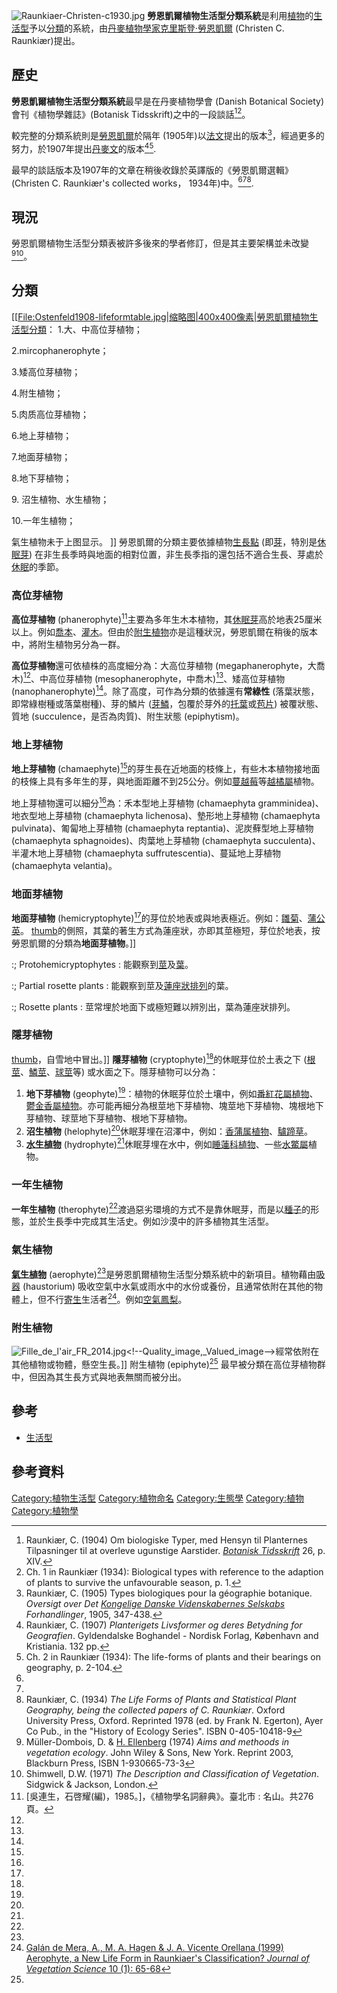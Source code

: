 [[File:Raunkiaer-Christen-c1930.jpg|thumb]]
'''勞恩凱爾植物生活型分類系統'''是利用[[植物|植物]]的[[生活型|生活型]]予以[[分類|分類]]的系統，由[[丹麥|丹麥]][[植物學家|植物學家]][[克里斯登·勞恩凱爾|克里斯登·勞恩凱爾]] (Christen C. Raunkiær)提出。

==歷史==
'''勞恩凱爾植物生活型分類系統'''最早是在丹麥植物學會 (Danish Botanical Society) 會刊《植物學雜誌》(Botanisk Tidsskrift)之中的一段談話<ref>Raunkiær, C. (1904) Om biologiske Typer, med Hensyn til Planternes Tilpasninger til at overleve ugunstige Aarstider. ''[[Botanisk_Tidsskrift|Botanisk Tidsskrift]]'' 26, p. XIV.</ref><ref name="R34 Ch1">Ch. 1 in Raunkiær (1934): Biological types with reference to the adaption of plants to survive the unfavourable season, p. 1.</ref>。

較完整的分類系統則是[[勞恩凱爾|勞恩凱爾]]於隔年 (1905年)以[[法文|法文]]提出的版本<ref>Raunkiær, C. (1905) Types biologiques pour la géographie botanique. ''Oversigt over Det [[Kongelige_Danske_Videnskabernes_Selskab|Kongelige Danske Videnskabernes Selskab]]s Forhandlinger'', 1905, 347-438.</ref>，經過更多的努力，於1907年提出[[丹麥文|丹麥文]]的版本<ref>Raunkiær, C. (1907) ''Planterigets Livsformer og deres Betydning for Geografien''. Gyldendalske Boghandel - Nordisk Forlag, København and Kristiania. 132 pp.</ref><ref name="R34 Ch2">Ch. 2 in Raunkiær (1934): The life-forms of plants and their bearings on geography, p. 2-104.</ref>. 

最早的談話版本及1907年的文章在稍後收錄於英譯版的《勞恩凱爾選輯》(Christen C. Raunkiær's collected works， 1934年)中。<ref name="R34 Ch1"/><ref name="R34 Ch2"/><ref>Raunkiær, C. (1934) ''The Life Forms of Plants and Statistical Plant Geography, being the collected papers of C. Raunkiær''. Oxford University Press, Oxford. Reprinted 1978 (ed. by Frank N. Egerton), Ayer Co Pub., in the "History of Ecology Series". ISBN 0-405-10418-9</ref>.

==現況==
勞恩凱爾植物生活型分類表被許多後來的學者修訂，但是其主要架構並未改變<ref>Müller-Dombois, D. & [[Heinz_Ellenberg|H. Ellenberg]] (1974) ''Aims and methoods in vegetation ecology''. John Wiley & Sons, New York. Reprint 2003, Blackburn Press, ISBN 1-930665-73-3</ref><ref>Shimwell, D.W. (1971) ''The Description and Classification of Vegetation''. Sidgwick & Jackson, London.</ref>。

==分類==
[[File:Ostenfeld1908-lifeformtable.jpg|缩略图|400x400像素|勞恩凱爾植物生活型分類：
1.大、中高位芽植物；

2.mircophanerophyte；

3.矮高位芽植物；

4.附生植物；

5.肉质高位芽植物；

6.地上芽植物；

7.地面芽植物；

8.地下芽植物；

9. 沼生植物、水生植物； 

10.一年生植物；

氣生植物未于上图显示。
]]
勞恩凱爾的分類主要依據植物[[生長點|生長點]] (即[[芽|芽]]，特別是[[休眠芽|休眠芽]]) 在非生長季時與地面的相對位置，非生長季指的還包括不適合生長、芽處於[[休眠|休眠]]的季節。

===高位芽植物===
'''高位芽植物''' (phanerophyte)<ref name="吳石">[吳連生，石啓耀(編)，1985。]，《植物學名詞辭典》。臺北市 : 名山。共276頁。</ref>主要為多年生木本植物，其[[芽|休眠芽]]高於地表25厘米以上。例如[[喬本|喬本]]、[[灌木|灌木]]。但由於[[附生植物|附生植物]]亦是這種狀況，勞恩凱爾在稍後的版本中，將附生植物另分為一群。

'''高位芽植物'''還可依植株的高度細分為：大高位芽植物 (megaphanerophyte，大喬木)<ref name="吳石" />、中高位芽植物 (mesophanerophyte，中喬木)<ref name="吳石" />、矮高位芽植物 (nanophanerophyte)<ref name="吳石" />。除了高度，可作為分類的依據還有'''常綠性''' (落葉狀態，即常綠樹種或落葉樹種)、芽的鱗片 ([[芽鱗|芽鱗]]，包覆於芽外的[[托葉|托葉]]或[[苞片|苞片]]) 被覆狀態、質地 (succulence，是否為肉質)、附生狀態 (epiphytism)。

===地上芽植物===
'''地上芽植物''' (chamaephyte)<ref name="吳石" />的芽生長在近地面的枝條上，有些木本植物接地面的枝條上具有多年生的芽，與地面距離不到25公分。例如[[蔓越莓|蔓越莓]]等[[越橘屬|越橘屬]]植物。

地上芽植物還可以細分<ref name="吳石" />為：禾本型地上芽植物 (chamaephyta gramminidea)、地衣型地上芽植物 (chamaephyta lichenosa)、墊形地上芽植物 (chamaephyta pulvinata)、匍匐地上芽植物 (chamaephyta reptantia)、泥炭蘚型地上芽植物 (chamaephyta sphagnoides)、肉葉地上芽植物 (chamaephyta succulenta)、半灌木地上芽植物 (chamaephyta suffrutescentia)、蔓延地上芽植物 (chamaephyta velantia)。

===地面芽植物===
'''地面芽植物''' (hemicryptophyte)<ref name="吳石" />的芽位於地表或與地表極近。例如：[[雛菊|雛菊]]、[[蒲公英|蒲公英]]。
[[image:Jmm-eye_level_dandelions.jpg|thumb]]的側照，其葉的著生方式為蓮座狀，亦即其莖極短，芽位於地表，按勞恩凱爾的分類為'''地面芽植物'''。]]
:; Protohemicryptophytes : 能觀察到[[莖|莖]]及[[葉|葉]]。
:; Partial rosette plants : 能觀察到莖及[[葉序#蓮座狀排列|蓮座狀排列]]的葉。
:; Rosette plants : 莖常埋於地面下或極短難以辨別出，葉為蓮座狀排列。

===隱芽植物===
[[image:Krokusse_im_Schnee.jpg|thumb]]，自雪地中冒出。]]
'''隱芽植物''' (cryptophyte)<ref name="吳石" />的休眠芽位於土表之下 ([[根莖|根莖]]、[[鱗莖|鱗莖]]、[[球莖|球莖]]等) 或水面之下。隱芽植物可以分為：
# '''地下芽植物''' (geophyte)<ref name="吳石" />：植物的休眠芽位於土壤中，例如[[番紅花屬|番紅花屬植物]]、[[鬱金香屬|鬱金香屬植物]]。亦可能再細分為根莖地下芽植物、塊莖地下芽植物、塊根地下芽植物、球莖地下芽植物、根地下芽植物。
# '''沼生植物''' (helophyte)<ref name="吳石" />休眠芽埋在沼澤中，例如：[[香蒲属|香蒲属植物]]、[[驢蹄草|驢蹄草]]。 
# '''[[水生植物|水生植物]]''' (hydrophyte)<ref name="吳石" />休眠芽埋在水中，例如[[睡蓮科|睡蓮科植物]]、一些[[水鱉屬|水鱉屬]]植物。

===一年生植物===
{{main|一年生植物}}
'''一年生植物''' (therophyte)<ref name="吳石" />渡過惡劣環境的方式不是靠休眠芽，而是以[[種子|種子]]的形態，並於生長季中完成其生活史。例如沙漠中的許多植物其生活型。

===氣生植物===
'''[[氣生植物|氣生植物]]''' (aerophyte)<ref name="吳石" />是勞恩凱爾植物生活型分類系統中的新項目。植物藉由[[吸器|吸器]] (haustorium) 吸收空氣中水氣或雨水中的水份或養份，且通常依附在其他的物體上，但不行[[寄生植物|寄生]]生活者<ref>[http://www.jstor.org/pss/3237161 Galán de Mera, A., M. A. Hagen & J. A. Vicente Orellana (1999) Aerophyte, a New Life Form in Raunkiaer's Classification? ''Journal of Vegetation Science'' 10 (1): 65-68]</ref>。例如[[空氣鳳梨|空氣鳳梨]]。

===附生植物===
{{main|著生植物}}
[[File:Fille_de_l'air_FR_2014.jpg<!--Quality_image,_Valued_image-->|thumb]]經常依附在其他植物或物體，懸空生長。]]
附生植物 (epiphyte)<ref name="吳石" /> 最早被分類在高位芽植物群中，但因為其生長方式與地表無關而被分出。

==參考==
* [[生活型|生活型]]

==參考資料==
{{Reflist}}



[[Category:植物生活型|Category:植物生活型]]
[[Category:植物命名|Category:植物命名]]
[[Category:生態學|Category:生態學]]
[[Category:植物|Category:植物]]
[[Category:植物學|Category:植物學]]